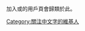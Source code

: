 加入{{tl|User simplified:no2}}或{{tl|User simplified:neutral}}的用戶頁會歸類於此。

[[Category:關注中文字的維基人|Category:關注中文字的維基人]]